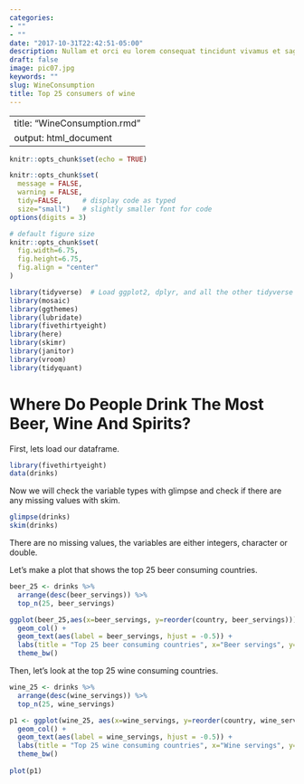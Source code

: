 ```yaml
---
categories:
- ""
- ""
date: "2017-10-31T22:42:51-05:00"
description: Nullam et orci eu lorem consequat tincidunt vivamus et sagittis magna sed nunc rhoncus condimentum sem. In efficitur ligula tate urna. Maecenas massa sed magna lacinia magna pellentesque lorem ipsum dolor. Nullam et orci eu lorem consequat tincidunt. Vivamus et sagittis tempus.
draft: false
image: pic07.jpg
keywords: ""
slug: WineConsumption
title: Top 25 consumers of wine
---
```


---
title: "WineConsumption.rmd"
output: html_document
---

```r
knitr::opts_chunk$set(echo = TRUE)
```

```r
knitr::opts_chunk$set(
  message = FALSE, 
  warning = FALSE, 
  tidy=FALSE,     # display code as typed
  size="small")   # slightly smaller font for code
options(digits = 3)

# default figure size
knitr::opts_chunk$set(
  fig.width=6.75, 
  fig.height=6.75,
  fig.align = "center"
)
```


```r
library(tidyverse)  # Load ggplot2, dplyr, and all the other tidyverse packages
library(mosaic)
library(ggthemes)
library(lubridate)
library(fivethirtyeight)
library(here)
library(skimr)
library(janitor)
library(vroom)
library(tidyquant)
```

# Where Do People Drink The Most Beer, Wine And Spirits?

First, lets load our dataframe.

```r
library(fivethirtyeight)
data(drinks)
```


Now we will check the variable types with glimpse and check if there are any missing values with skim.

```r
glimpse(drinks)
skim(drinks)
```

There are no missing values, the variables are either integers, character or double.

Let's make a plot that shows the top 25 beer consuming countries.

```r
beer_25 <- drinks %>% 
  arrange(desc(beer_servings)) %>% 
  top_n(25, beer_servings)

ggplot(beer_25,aes(x=beer_servings, y=reorder(country, beer_servings))) + 
  geom_col() +
  geom_text(aes(label = beer_servings, hjust = -0.5)) +
  labs(title = "Top 25 beer consuming countries", x="Beer servings", y="Country") +
  theme_bw()
```

Then, let's look at the top 25 wine consuming countries.

```r
wine_25 <- drinks %>% 
  arrange(desc(wine_servings)) %>% 
  top_n(25, wine_servings) 

p1 <- ggplot(wine_25, aes(x=wine_servings, y=reorder(country, wine_servings))) + 
  geom_col() + 
  geom_text(aes(label = wine_servings, hjust = -0.5)) +
  labs(title = "Top 25 wine consuming countries", x="Wine servings", y="Country") +
  theme_bw()
  
plot(p1)
```
